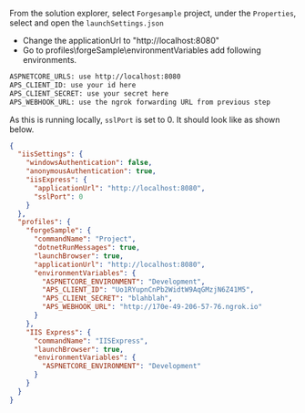 From the solution explorer, select `Forgesample` project, under the `Properties`,
select and open the `launchSettings.json`

- Change the applicationUrl to "http://localhost:8080"
- Go to profiles\forgeSample\environmentVariables add following environments.

```bash
ASPNETCORE_URLS: use http://localhost:8080
APS_CLIENT_ID: use your id here
APS_CLIENT_SECRET: use your secret here
APS_WEBHOOK_URL: use the ngrok forwarding URL from previous step
```

As this is running locally, `sslPort` is set to 0. It should look like as shown below.

```json title="launchSettings.json"
{
  "iisSettings": {
    "windowsAuthentication": false,
    "anonymousAuthentication": true,
    "iisExpress": {
      "applicationUrl": "http://localhost:8080",
      "sslPort": 0
    }
  },
  "profiles": {
    "forgeSample": {
      "commandName": "Project",
      "dotnetRunMessages": true,
      "launchBrowser": true,
      "applicationUrl": "http://localhost:8080",
      "environmentVariables": {
        "ASPNETCORE_ENVIRONMENT": "Development",
        "APS_CLIENT_ID": "Uo1RYupnCnPb2WidtW9AqGMzjN6Z41M5",
        "APS_CLIENt_SECRET": "blahblah",
        "APS_WEBHOOK_URL": "http://170e-49-206-57-76.ngrok.io"
      }
    },
    "IIS Express": {
      "commandName": "IISExpress",
      "launchBrowser": true,
      "environmentVariables": {
        "ASPNETCORE_ENVIRONMENT": "Development"
      }
    }
  }
}
```
